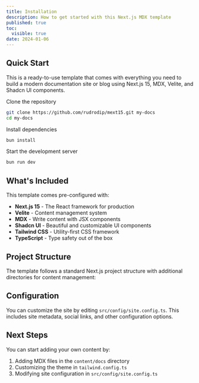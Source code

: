 ```yaml
---
title: Installation
description: How to get started with this Next.js MDX template
published: true
toc:
  visible: true
date: 2024-01-06
---
```


## Quick Start

This is a ready-to-use template that comes with everything you need to build a modern documentation site or blog using Next.js 15, MDX, Velite, and Shadcn UI components.

<Steps>

<Step>
Clone the repository

```bash
git clone https://github.com/rudrodip/mext15.git my-docs
cd my-docs
```
</Step>

<Step>
Install dependencies

```bash
bun install
```
</Step>

<Step>
Start the development server

```bash
bun run dev
```
</Step>

</Steps>

## What's Included

This template comes pre-configured with:

- **Next.js 15** - The React framework for production
- **Velite** - Content management system
- **MDX** - Write content with JSX components
- **Shadcn UI** - Beautiful and customizable UI components
- **Tailwind CSS** - Utility-first CSS framework
- **TypeScript** - Type safety out of the box

## Project Structure

The template follows a standard Next.js project structure with additional directories for content management:

<Files defaultValue="src/app">
  <Folder name="content">
    <File name="Your MDX content files" />
  </Folder>
  <Folder name="public">
    <File name="Static assets" />
  </Folder>
  <Folder name="src">
    <Folder name="app">
      <File name="Next.js app router pages" />
    </Folder>
    <Folder name="components">
      <File name="React components" />
    </Folder>
    <Folder name="config">
      <File name="Site configuration" />
    </Folder>
    <Folder name="types">
      <File name="TypeScript types" />
    </Folder>
  </Folder>
</Files>

## Configuration

You can customize the site by editing `src/config/site.config.ts`. This includes site metadata, social links, and other configuration options.

## Next Steps

You can start adding your own content by:
1. Adding MDX files in the `content/docs` directory
2. Customizing the theme in `tailwind.config.ts`
3. Modifying site configuration in `src/config/site.config.ts`
